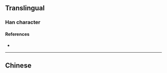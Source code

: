{{also|壺|壷}}
{{character info/new}}
==Translingual==
{{Han simplified forms|壺|壷|壶|ex=y}}

===Han character===
{{Han char|rn=33|rad=士|as=07|sn=10|four=|canj=GBTC|ids=⿳士冖业}}

====References====
* {{Han ref|kx=0243.071|hdz=10447.060|uh=58F6|ud=22774}}

----

==Chinese==
{{zh-see|壺}}
